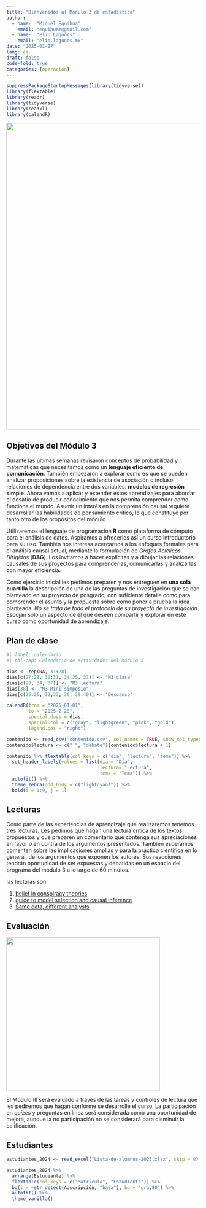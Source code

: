 ```yaml
---
title: "Bienvenidos al Módulo 3 de estadística"
author: 
  - name:  "Miguel Equihua"
    email: "equihuam@gmail.com"
  - name:  "Elio Lagunes"
    email: "elio.lagunes.mx"
date: "2025-01-27"
lang: es
draft: false
code-fold: true
categories: [operación]
---
```


```r
suppressPackageStartupMessages(library(tidyverse))
library(flextable)
library(readr)
library(tidyverse)
library(readxl)
library(calendR)
```

![](data-structure.png){width="800"}

## Objetivos del Módulo 3

Durante las últimas semanas revisaron conceptos de probabilidad y matemáticas que necesitamos como un **lenguaje eficiente de comunicación**. También empezaron a explorar como es que se pueden analizar proposiciones sobre la existencia de asociación o incluso relaciones de dependencia entre dos variables: **modelos de regresión simple**. Ahora vamos a aplicar y extender estos aprendizajes para abordar el desafío de producir conocimiento que nos permita comprender como funciona el mundo. Asumir un interés en la comprensión causal requiere desarrollar las habilidades de pensamiento crítico, lo que constituye por tanto otro de los propósitos del módulo.

Utilizaremos el lenguaje de programación **R** como plataforma de cómputo para el análisis de datos. Aspiramos a ofrecerles así un curso introductorio para su uso. También nos interesa acercarnos a los enfoques formales para el análisis causal actual, mediante la formulación de *Grafos Acíclicos Dirigidos* (**DAG**). Los invitamos a hacer explícitas y a dibujar las relaciones causales de sus proyectos para comprenderlas, comunicarlas y analizarlas con mayor eficiencia.

Como ejercicio inicial les pedimos preparen y nos entreguen en **una sola cuartilla** la descripción de una de las preguntas de investigación que se han planteado en su proyecto de posgrado, con suficiente detalle como para comprender el asunto y la propuesta sobre como poner a prueba la idea planteada. *No se trata de todo el protocolo de su proyecto de investigación*. Escojan sólo un aspecto de él que deseen compartir y explorar en este curso como oportunidad de aprendizaje.

## Plan de clase

```r
#| label: calendario
#| tbl-cap: Calendario de actividades del Módulo 3 

dias <- rep(NA, 31+28) 
dias[c(27:28, 30:31, 34:35, 37)] <- "M3 clase"
dias[c(29, 34, 37)] <- "M3 lectura"
dias[38] <- "M3 Mini simposio"
dias[c(25:26, 32,33, 36, 39:40)] <- "Descanso"

calendR(from = "2025-01-01",
        to = "2025-2-28",
        special.days = dias,
        special.col = c("gray", "lightgreen", "pink", "gold"),
        legend.pos = "right")

contenido <- read_csv("contenido.csv", col_names = TRUE, show_col_types = FALSE)
contenido$lectura <- c(" ", "debate")[contenido$lectura + 1]

contenido %>% flextable(col_keys = c("dia", "lectura", "tema")) %>% 
  set_header_labels(values = list(dia = "Día", 
                                  lectura= "Lectura", 
                                  tema = "Tema")) %>% 
  autofit() %>% 
  theme_zebra(odd_body = c("lightcyan1")) %>% 
  bold(i = 1:9, j = 1)

```



## Lecturas

Como parte de las experiencias de aprendizaje que realizaremos tenemos tres lecturas. Les pedimos que hagan una lectura crítica de los textos propuestos y que preparen un comentario que contenga sus apreciaciones en favor o en contra de los argumentos presentados. También esperamos comenten sobre las implicaciones amplias y para la práctica científica en lo general, de los argumentos que exponen los autores. Sus reacciones tendrán oportunidad de ser expuestas y debatidas en un espacio del programa del módulo 3 a lo largo de 60 minutos.

las lecturas son:

1.  [belief in conspiracy theories](https://journals.plos.org/plosone/article?id=10.1371/journal.pone.0280902&s=03)
2.  [guide to model selection and causal inference](https://royalsocietypublishing.org/doi/10.1098/rspb.2020.2815)
3.  [Same data, different analysts](https://egouldo.github.io/ManyAnalysts/)

## Evaluación

![](virtual-5663279_1280.png){width="400"}

El Módulo III será evaluado a través de las tareas y controles de lectura que les pediremos que hagan conforme se desarrolle el curso. La participación en *quizes* y preguntas en línea será considerada como una oportunidad de mejora, aunque la no participación no se considerará para disminuir la calificación.

## Estudiantes

```r
estudiantes_2024 <- read_excel("Lista-de-alumnos-2025.xlsx", skip = 0)

estudiantes_2024 %>% 
  arrange(Estudiante) %>% 
  flextable(col_keys = c("Matrícula", "Estudiante")) %>%
  bg(i = ~str_detect(Adscripción, "baja"), bg = "gray80") %>% 
  autofit() %>%
  theme_vanilla()


```

